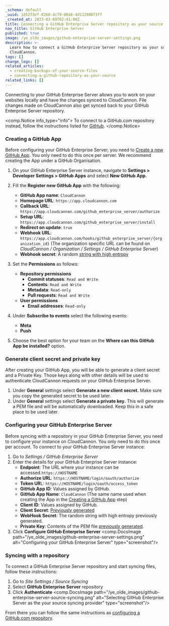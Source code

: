 ```yaml
---
_schema: default
_uuid: 1d5273ef-8260-4c79-80a6-4d112900f3ff
_created_at: 2023-03-09T02:41:06Z
title: Connecting a GitHub Enterprise Server repository as your source
nav_title: GitHub Enterprise Server
published: true
image: /ye_olde_images/github-enterprise-server-settings.png
description: >-
  Learn how to connect a GitHub Enterprise Server repository as your source with
  CloudCannon.
tags: []
change_logs: []
related_articles:
  - creating-backups-of-your-source-files
  - connecting-a-github-repository-as-your-source
related_links: []
---
```

Connecting to your GitHub Enterprise Server allows you to work on your websites locally and have the changes synced to CloudCannon. File changes made on CloudCannon also get synced back to your GitHub Enterprise Server repository.

<comp.Notice info_type="info">
  To connect to a GitHub.com repository instead, follow the instructions listed for [GitHub](/documentation/articles/connecting-a-github-repository-as-your-source/).
</comp.Notice>

### Creating a GitHub App

Before configuring your GitHub Enterprise Server, you need to [Create a new GitHub App](https://docs.github.com/en/enterprise-server@3.7/developers/apps/building-github-apps/creating-a-github-app). You only need to do this once per server. We recommend creating the App under a GitHub Organisation.

1. On your GitHub Enterprise Server instance, navigate to **Settings &gt; Developer Settings &gt; GitHub Apps** and select **New GitHub App.**
2. Fill the **Register new GitHub App** with the following:
   * **GitHub App name**\: `CloudCannon`
   * **Homepage URL**\: `https://app.cloudcannon.com`
   * **Callback URL**\: `https://app.cloudcannon.com/github_enterprise_server/authorize`
   * **Setup URL**\: `https://app.cloudcannon.com/github_enterprise_server/install`
   * **Redirect on update**\: `true`
   * **Webhook URL**\: `https://app.cloudcannon.com/hooks/github_enterprise_server/{organization_id}` (The organization specific URL can be found on *CloudCannon / Organization / Settings / GitHub Enterprise Server*)
   * **Webhook secret**\: A random [string with high entropy](https://docs.github.com/en/developers/webhooks-and-events/webhooks/securing-your-webhooks#setting-your-secret-token)

3. Set the **Permissions** as follows:
   * **Repository permissions**
     * **Commit statuses**\: `Read and Write`
     * **Contents**\: `Read and Write`
     * **Metadata**\: `Read-only`
     * **Pull requests**\: `Read and Write`
   * **User permissions**
     * **Email addresses**\: `Read-only`
4. Under **Subscribe to events** select the following events:
   * **Meta**
   * **Push**
5. Choose the best option for your team on the **Where can this GitHub App be installed?** option.

### Generate client secret and private key

After creating your GitHub App, you will be able to generate a client secret and a Private Key. Those keys along with other details will be used to authenticate CloudCannon requests on your GitHub Enterprise Server.

1. Under **General** settings select **Generate a new client secret.** Make sure you copy the generated secret to be used later.
2. Under **General** settings select **Generate a private key.** This will generate a PEM file and will be automatically downloaded. Keep this in a safe place to be used later.

### **Configuring your GitHub Enterprise Server**

Before syncing with a repository in your GitHub Enterprise Server, you need to configure your instance on CloudCannon. You only need to do this once per account. To connect to your GitHub Enterprise Server instance:

1. Go to *Settings / GitHub Enterprise Server*
2. Enter the details for your GitHub Enterprise Server instance:
   * **Endpoint**\: The URL where your instance can be accessed.`https://HOSTNAME`
   * **Authorize URL**\: `https://HOSTNAME/login/oauth/authorize`
   * **Token UR**L: `https://HOSTNAME/login/oauth/access_token`
   * **GitHub App ID**\: Values assigned by GitHub.
   * **GitHub App Name**\: `CloudCannon` (The same name used when creating the App in the [Creating a GitHub App](#creating-a-git-hub-app) step)
   * **Client ID**\: Values assigned by GitHub.
   * **Client Secret**\: [Previously generated](#generate-client-secret-and-private-key)
   * **WebHook Secret**\: The random string with high entropy previously generated.
   * **Private Key**\: Contents of the PEM file [previously generated](#generate-client-secret-and-private-key).
3. Click **Configure GitHub Enterprise Server**
<comp.DocsImage path="/ye_olde_images/github-enterprise-server-settings.png" alt="Configuring your GitHub Enterprise Server" type="screenshot"/>

### Syncing with a repository

To connect a GitHub Enterprise Server repository and start syncing files, follow these instructions:

1. Go to *Site Settings / Source Syncing*
2. Select **GitHub Enterprise Server** repository
3. Click **Authenticate**
<comp.DocsImage path="/ye_olde_images/github-enterprise-server-source-syncing.png" alt="Selecting GitHub Enterprise Server as the your source syncing provider" type="screenshot"/>

From there you can follow the same instructions as [configuring a GitHub.com repository](/documentation/articles/connecting-a-github-repository-as-your-source/).
